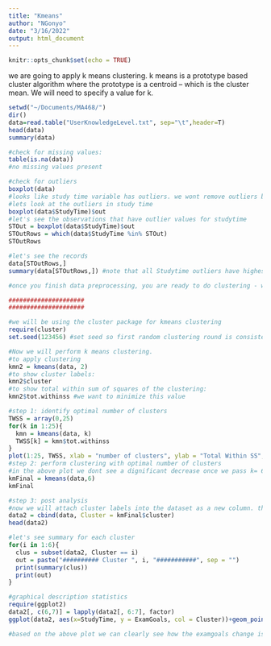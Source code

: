 ```yaml
---
title: "Kmeans"
author: "NGonyo"
date: "3/16/2022"
output: html_document
---
```


```r
knitr::opts_chunk$set(echo = TRUE)
```

we are going to apply k means clustering. k means is a prototype based cluster algorithm where the prototype is a centroid -- which is the cluster mean. We will need to specify a value for k.

```r
setwd("~/Documents/MA468/")
dir()
data=read.table("UserKnowledgeLevel.txt", sep="\t",header=T)
head(data)
summary(data)

#check for missing values:
table(is.na(data))
#no missing values present

#check for outliers
boxplot(data)
#looks like study time variable has outliers. we wont remove outliers but we will be doing a thourough analysis of outliers in postanalysis
#lets look at the outliers in study time
boxplot(data$StudyTime)$out
#let's see the observations that have outlier values for studytime
STOut = boxplot(data$StudyTime)$out
STOutRows = which(data$StudyTime %in% STOut)
STOutRows

#let's see the records
data[STOutRows,]
summary(data[STOutRows,]) #note that all Studytime outliers have highest education value (4)

#once you finish data preprocessing, you are ready to do clustering - we will move on now for this class period.

#####################
#####################

#we will be using the cluster package for kmeans clustering
require(cluster)
set.seed(123456) #set seed so first random clustering round is consistent with classmates

#Now we will perform k means clustering.
#to apply clustering
kmn2 = kmeans(data, 2)
#to show cluster labels:
kmn2$cluster
#to show total within sum of squares of the clustering:
kmn2$tot.withinss #we want to minimize this value

#step 1: identify optimal number of clusters
TWSS = array(0,25)
for(k in 1:25){
  kmn = kmeans(data, k)
  TWSS[k] = kmn$tot.withinss
}
plot(1:25, TWSS, xlab = "number of clusters", ylab = "Total Within SS", pch = 6, type = "b", col = "purple")
#step 2: perform clustering with optimal number of clusters
#in the above plot we dont see a dignificant decrease once we pass k= 6 so we will use 6 clusters in final clustering
kmFinal = kmeans(data,6)
kmFinal

#step 3: post analysis
#now we will attach cluster labels into the dataset as a new column. this will help us to identify patterns within the clusters
data2 = cbind(data, Cluster = kmFinal$cluster)
head(data2)

#let's see summary for each cluster
for(i in 1:6){
  clus = subset(data2, Cluster == i)
  out = paste("########## Cluster ", i, "###########", sep = "")
  print(summary(clus))
  print(out)
}

#graphical description statistics
require(ggplot2)
data2[, c(6,7)] = lapply(data2[, 6:7], factor)
ggplot(data2, aes(x=StudyTime, y = ExamGoals, col = Cluster))+geom_point()+geom_line()

#based on the above plot we can clearly see how the examgoals change is baed on study time. we can see clustee 5 has the lowest pattern on exam goals based on study time. simularly, cluster 2 has highest. we can see within each cluster this pattern is significantly different

```